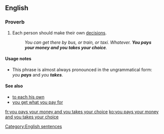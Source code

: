 ==English==

===Proverb===
{{infl|en|proverb|head=[[you]] [[pays]] [[your]] [[money]] [[and]] [[you]] [[takes]] [[your]] [[choice]]}}

# Each person should make their own [[decisions]].
#:''You can get there by bus, or train, or taxi. Whatever. '''You pays your money and you takes your choice'''.''

====Usage notes====
* This phrase is almost always pronounced in the ungrammatical form: ''you '''pays''''' and ''you '''takes'''''.

====See also====
* [[to each his own]]
* [[you get what you pay for]]

[[Category:English sentences]]

[[fr:you pays your money and you takes your choice]]
[[ko:you pays your money and you takes your choice]]